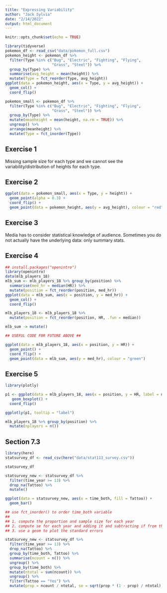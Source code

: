 ```yaml
---
title: "Expressing Variability"
author: "Jack Sylvia"
date: "2/14/2022"
output: html_document
---
```


```r
knitr::opts_chunk$set(echo = TRUE)
```

```r
library(tidyverse)
pokemon_df <- read_csv("data/pokemon_full.csv")
pokemon_height <- pokemon_df %>% 
  filter(Type %in% c("Bug", "Electric", "Fighting", "Flying",
                     "Grass", "Steel")) %>%
  group_by(Type) %>%
  summarise(avg_height = mean(height)) %>%
  mutate(Type = fct_reorder(Type, avg_height))
ggplot(data = pokemon_height, aes(x = Type, y = avg_height)) +
  geom_col() +
  coord_flip()

pokemon_small <- pokemon_df %>% 
  filter(Type %in% c("Bug", "Electric", "Fighting", "Flying",
                     "Grass", "Steel")) %>%
  group_by(Type) %>%
  mutate(meanheight = mean(height, na.rm = TRUE)) %>%
  ungroup() %>%
  arrange(meanheight) %>%
  mutate(Type = fct_inorder(Type))
```

## Exercise 1

Missing sample size for each type and we cannot see the variability/distribution of heights for each type.

## Exercise 2

```r
ggplot(data = pokemon_small, aes(x = Type, y = height)) +
  geom_point(alpha = 0.3) +
  coord_flip() +
  geom_point(data = pokemon_height, aes(y = avg_height), colour = "red")
```

## Exercise 3

Media has to consider statistical knowledge of audience. Sometimes you do not actually have the underlying data: only summary stats.

## Exercise 4

```r
## install.packages("openintro")
library(openintro)
data(mlb_players_18)
mlb_sum <- mlb_players_18 %>% group_by(position) %>%
  summarise(med_hr = median(HR)) %>%
  mutate(position = fct_reorder(position, med_hr))
ggplot(data = mlb_sum, aes(x = position, y = med_hr)) +
  geom_col() +
  coord_flip()

```

```r
mlb_players_18 <- mlb_players_18 %>%
  mutate(position = fct_reorder(position, HR, .fun = median))

mlb_sum -> mutate()

## USEFUL CODE FOR FUTURE ABOVE ##

ggplot(data = mlb_players_18, aes(x = position, y = HR)) +
  geom_point() +
  coord_flip() +
  geom_point(data = mlb_sum, aes(y = med_hr), colour = "green")
```


## Exercise 5

```r
library(plotly)

p1 <- ggplot(data = mlb_players_18, aes(x = position, y = HR, label = nplayers)) +
   geom_boxplot() +
  coord_flip()

ggplotly(p1, tooltip = "label")

mlb_players_18 %>% group_by(position) %>%
  mutate(nplayers = n())
```

## Section 7.3

```r
library(here)
statsurvey_df <- read_csv(here("data/stat113_survey.csv"))
```

```r
statsurvey_df

statsurvey_new <- statsurvey_df %>% 
  filter(time_year >= 13) %>%
  drop_na(Tattoo) %>%
  mutate()

ggplot(data = statsurvey_new, aes(x = time_both, fill = Tattoo)) +
  geom_bar()

## use fct_inorder() to order time_both variable
##
## 1. compute the proportion and sample size for each year
## 2. compute se for each year and adding it and subtracting if from the proportion
## 3. use a geom to plot the standard errors

statsurvey_new <- statsurvey_df %>% 
  filter(time_year >= 13) %>%
  drop_na(Tattoo) %>%
  group_by(time_both, Tattoo) %>%
  summarise(ncount = n()) %>%
  ungroup() %>%
  group_by(time_both) %>%
  mutate(ntotal = sum(ncount)) %>%
  ungroup() %>%
  filter(Tattoo == "Yes") %>%
  mutate(prop = ncount / ntotal, se = sqrt(prop * (1 - prop) / ntotal), l_se = prop - se, u_se = prop + se)

  

```


